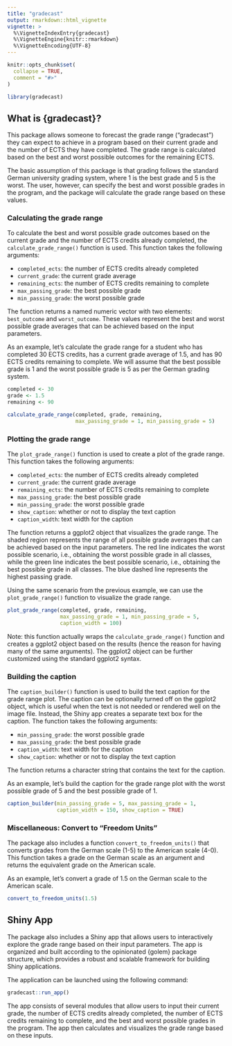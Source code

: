 ```yaml
---
title: "gradecast"
output: rmarkdown::html_vignette
vignette: >
  %\VignetteIndexEntry{gradecast}
  %\VignetteEngine{knitr::rmarkdown}
  %\VignetteEncoding{UTF-8}
---
```


```r
knitr::opts_chunk$set(
  collapse = TRUE,
  comment = "#>"
)
```

```r
library(gradecast)
```

## What is {gradecast}?

This package allows someone to forecast the grade range ("gradecast") they can expect to achieve in a program based on their current grade and the number of ECTS they have completed. The grade range is calculated based on the best and worst possible outcomes for the remaining ECTS.

The basic assumption of this package is that grading follows the standard German university grading system, where 1 is the best grade and 5 is the worst. The user, however, can specify the best and worst possible grades in the program, and the package will calculate the grade range based on these values.

### Calculating the grade range

To calculate the best and worst possible grade outcomes based on the current grade and the number of ECTS credits already completed, the `calculate_grade_range()` function is used. This function takes the following arguments:

* `completed_ects`: the number of ECTS credits already completed
* `current_grade`: the current grade average
* `remaining_ects`: the number of ECTS credits remaining to complete
* `max_passing_grade`: the best possible grade
* `min_passing_grade`: the worst possible grade

The function returns a named numeric vector with two elements: `best_outcome` and `worst_outcome`. These values represent the best and worst possible grade averages that can be achieved based on the input parameters.

As an example, let's calculate the grade range for a student who has completed 30 ECTS credits, has a current grade average of 1.5, and has 90 ECTS credits remaining to complete. We will assume that the best possible grade is 1 and the worst possible grade is 5 as per the German grading system.

```r
completed <- 30
grade <- 1.5
remaining <- 90

calculate_grade_range(completed, grade, remaining,
                      max_passing_grade = 1, min_passing_grade = 5)
```

### Plotting the grade range

The `plot_grade_range()` function is used to create a plot of the grade range. This function takes the following arguments:

* `completed_ects`: the number of ECTS credits already completed
* `current_grade`: the current grade average
* `remaining_ects`: the number of ECTS credits remaining to complete
* `max_passing_grade`: the best possible grade
* `min_passing_grade`: the worst possible grade
* `show_caption`: whether or not to display the text caption
* `caption_width`: text width for the caption

The function returns a ggplot2 object that visualizes the grade range. The shaded region represents the range of all possible grade averages that can be achieved based on the input parameters. The red line indicates the worst possible scenario, i.e., obtaining the worst possible grade in all classes, while the green line indicates the best possible scenario, i.e., obtaining the best possible grade in all classes. The blue dashed line represents the highest passing grade.

Using the same scenario from the previous example, we can use the `plot_grade_range()` function to visualize the grade range.

```r
plot_grade_range(completed, grade, remaining,
                 max_passing_grade = 1, min_passing_grade = 5,
                 caption_width = 100)

```

Note: this function actually wraps the `calculate_grade_range()` function and creates a ggplot2 object based on the results (hence the reason for having many of the same arguments). The ggplot2 object can be further customized using the standard ggplot2 syntax.

### Building the caption

The `caption_builder()` function is used to build the text caption for the grade range plot. The caption can be optionally turned off on the ggplot2 object, which is useful when the text is not needed or rendered well on the image file. Instead, the Shiny app creates a separate text box for the caption. The function takes the following arguments:

* `min_passing_grade`: the worst possible grade
* `max_passing_grade`: the best possible grade
* `caption_width`: text width for the caption
* `show_caption`: whether or not to display the text caption

The function returns a character string that contains the text for the caption.

As an example, let's build the caption for the grade range plot with the worst possible grade of 5 and the best possible grade of 1.

```r
caption_builder(min_passing_grade = 5, max_passing_grade = 1,
                caption_width = 150, show_caption = TRUE)

```


### Miscellaneous: Convert to "Freedom Units"

The package also includes a function `convert_to_freedom_units()` that converts grades from the German scale (1-5) to the American scale (4-0). This function takes a grade on the German scale as an argument and returns the equivalent grade on the American scale.

As an example, let's convert a grade of 1.5 on the German scale to the American scale.

```r
convert_to_freedom_units(1.5)
```


## Shiny App

The package also includes a Shiny app that allows users to interactively explore the grade range based on their input parameters. The app is organized and built according to the opinionated {golem} package structure, which provides a robust and scalable framework for building Shiny applications.

The application can be launched using the following command:

```r
gradecast::run_app()
```

The app consists of several modules that allow users to input their current grade, the number of ECTS credits already completed, the number of ECTS credits remaining to complete, and the best and worst possible grades in the program. The app then calculates and visualizes the grade range based on these inputs.
